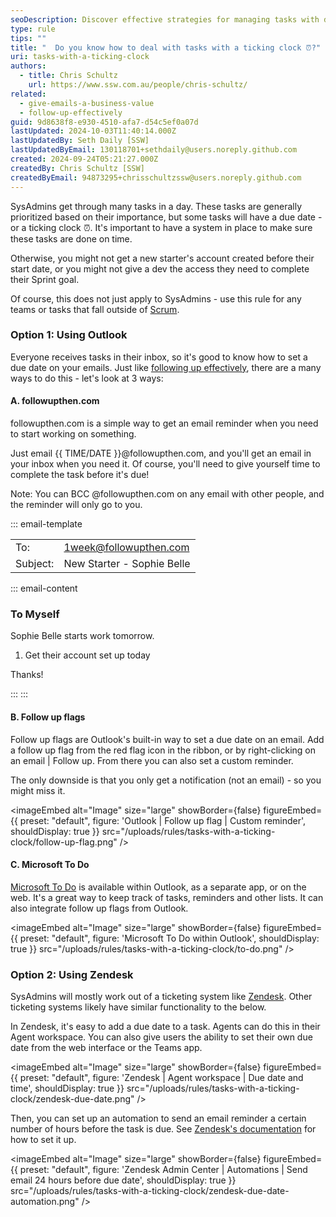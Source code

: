 ```yaml
---
seoDescription: Discover effective strategies for managing tasks with deadlines using tools like Outlook, Zendesk, and Microsoft To Do.
type: rule
tips: ""
title: "  Do you know how to deal with tasks with a ticking clock ⏰?"
uri: tasks-with-a-ticking-clock
authors:
  - title: Chris Schultz
    url: https://www.ssw.com.au/people/chris-schultz/
related:
  - give-emails-a-business-value
  - follow-up-effectively
guid: 9d8638f8-e930-4510-afa7-d54c5ef0a07d
lastUpdated: 2024-10-03T11:40:14.000Z
lastUpdatedBy: Seth Daily [SSW]
lastUpdatedByEmail: 130118701+sethdaily@users.noreply.github.com
created: 2024-09-24T05:21:27.000Z
createdBy: Chris Schultz [SSW]
createdByEmail: 94873295+chrisschultzssw@users.noreply.github.com
---
```

SysAdmins get through many tasks in a day. These tasks are generally prioritized based on their importance, but some tasks will have a due date - or a ticking clock ⏰. It's important to have a system in place to make sure these tasks are done on time.

Otherwise, you might not get a new starter's account created before their start date, or you might not give a dev the access they need to complete their Sprint goal.

Of course, this does not just apply to SysAdmins - use this rule for any teams or tasks that fall outside of [Scrum](https://www.ssw.com.au/rules/rules-to-better-scrum/).
### Option 1: Using Outlook

Everyone receives tasks in their inbox, so it's good to know how to set a due date on your emails. Just like [following up effectively](https://www.ssw.com.au/rules/follow-up-effectively/), there are a many ways to do this - let's look at 3 ways:

#### A. followupthen.com

followupthen.com is a simple way to get an email reminder when you need to start working on something.

Just email {{ TIME/DATE }}@followupthen.com, and you'll get an email in your inbox when you need it. Of course, you'll need to give yourself time to complete the task before it's due!

Note: You can BCC @followupthen.com on any email with other people, and the reminder will only go to you.

::: email-template

| | |
| -------- | --- |
| To: | <1week@followupthen.com> |
| Subject: | New Starter - Sophie Belle |
::: email-content

### To Myself

Sophie Belle starts work tomorrow.

1. Get their account set up today

Thanks!

:::
:::

#### B. Follow up flags

Follow up flags are Outlook's built-in way to set a due date on an email. Add a follow up flag from the red flag icon in the ribbon, or by right-clicking on an email | Follow up. From there you can also set a custom reminder.

The only downside is that you only get a notification (not an email) - so you might miss it.


<imageEmbed
  alt="Image"
  size="large"
  showBorder={false}
  figureEmbed={{
    preset: "default",
    figure: 'Outlook | Follow up flag | Custom reminder',
    shouldDisplay: true
  }}
  src="/uploads/rules/tasks-with-a-ticking-clock/follow-up-flag.png"
/>

#### C. Microsoft To Do

[Microsoft To Do](https://www.microsoft.com/en-au/microsoft-365/microsoft-to-do-list-app) is available within Outlook, as a separate app, or on the web. It's a great way to keep track of tasks, reminders and other lists. It can also integrate follow up flags from Outlook.


<imageEmbed
  alt="Image"
  size="large"
  showBorder={false}
  figureEmbed={{
    preset: "default",
    figure: 'Microsoft To Do within Outlook',
    shouldDisplay: true
  }}
  src="/uploads/rules/tasks-with-a-ticking-clock/to-do.png"
/>

### Option 2: Using Zendesk

SysAdmins will mostly work out of a ticketing system like [Zendesk](https://www.ssw.com.au/rules/rules-to-better-zendesk/). Other ticketing systems likely have similar functionality to the below.

In Zendesk, it's easy to add a due date to a task. Agents can do this in their Agent workspace. You can also give users the ability to set their own due date from the web interface or the Teams app.


<imageEmbed
  alt="Image"
  size="large"
  showBorder={false}
  figureEmbed={{
    preset: "default",
    figure: 'Zendesk | Agent workspace | Due date and time',
    shouldDisplay: true
  }}
  src="/uploads/rules/tasks-with-a-ticking-clock/zendesk-due-date.png"
/>

Then, you can set up an automation to send an email reminder a certain number of hours before the task is due. See [Zendesk's documentation](https://support.zendesk.com/hc/en-us/articles/4408881800218-Can-I-be-notified-by-email-before-a-task-ticket-s-due-date) for how to set it up.


<imageEmbed
  alt="Image"
  size="large"
  showBorder={false}
  figureEmbed={{
    preset: "default",
    figure: 'Zendesk Admin Center | Automations | Send email 24 hours before due date',
    shouldDisplay: true
  }}
  src="/uploads/rules/tasks-with-a-ticking-clock/zendesk-due-date-automation.png"
/>

